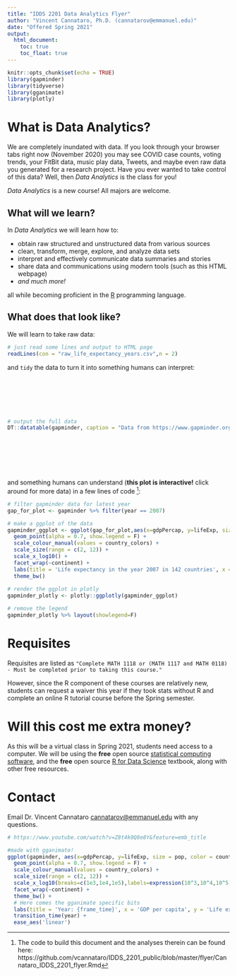 ```yaml
---
title: "IDDS 2201 Data Analytics Flyer"
author: "Vincent Cannataro, Ph.D. (cannatarov@emmanuel.edu)"
date: "Offered Spring 2021"
output:
  html_document:
    toc: true
    toc_float: true
---
```


```r
knitr::opts_chunk$set(echo = TRUE)
library(gapminder)
library(tidyverse)
library(gganimate)
library(plotly)
```


# What is Data Analytics? 

We are completely inundated with data. If you look through your browser tabs right now (November 2020) you may see COVID case counts, voting trends, your FitBit data, music play data, Tweets, and maybe even raw data you generated for a research project. Have you ever wanted to take control of this data? Well, then *Data Analytics* is the class for you!  

*Data Analytics* is a new course! All majors are welcome. 

## What will we learn?

In *Data Analytics* we will learn how to:

* obtain raw structured and unstructured data from various sources
* clean, transform, merge, explore, and analyze data sets
* interpret and effectively communicate data summaries and stories 
* share data and communications using modern tools (such as this HTML webpage)
* *and much more!*

all while becoming proficient in the [R](https://www.r-project.org/) programming language. 

## What does that look like?


We will learn to take raw data:
```r
# just read some lines and output to HTML page
readLines(con = "raw_life_expectancy_years.csv",n = 2)
```


and `tidy` the data to turn it into something humans can interpret:

$~$

$~$

$~$

```r
# output the full data
DT::datatable(gapminder, caption = "Data from https://www.gapminder.org/")
```

$~$

$~$

$~$

and something humans can understand (**this plot is interactive!** click around for more data) in a few lines of code [^1]:

[^1]: The code to build this document and the analyses therein can be found here:  https://github.com/vcannataro/IDDS_2201_public/blob/master/flyer/Cannataro_IDDS_2201_flyer.Rmd

```r
# filter gapminder data for latest year
gap_for_plot <- gapminder %>% filter(year == 2007)

# make a ggplot of the data
gapminder_ggplot <- ggplot(gap_for_plot,aes(x=gdpPercap, y=lifeExp, size = pop, color=country)) + 
  geom_point(alpha = 0.7, show.legend = F) +
  scale_colour_manual(values = country_colors) +
  scale_size(range = c(2, 12)) +
  scale_x_log10() +
  facet_wrap(~continent) + 
  labs(title = 'Life expectancy in the year 2007 in 142 countries', x = 'GDP per capita', y = 'Life expectancy') + 
  theme_bw()
  
# render the ggplot in plotly
gapminder_plotly <- plotly::ggplotly(gapminder_ggplot)

# remove the legend 
gapminder_plotly %>% layout(showlegend=F)
```






# Requisites

Requisites are listed as 
`"Complete MATH 1118 or (MATH 1117 and MATH 0118) - Must be completed prior to taking this course."`

However, since the R component of these courses are relatively new, students can request a waiver this year if they took stats without R and complete an online R tutorial course before the Spring semester.  

# Will this cost me extra money? 

As this will be a virtual class in Spring 2021, students need access to a computer. We will be using the **free** open source [statistical computing software](https://www.r-project.org/), and the **free** open source [R for Data Science](https://r4ds.had.co.nz/) textbook, along with other free resources.

# Contact

Email Dr. Vincent Cannataro [cannatarov@emmanuel.edu](mailto:cannatarov@emmanuel.edu) with any questions. 


```r


# https://www.youtube.com/watch?v=Z8t4k0Q8e8Y&feature=emb_title

#made with gganimate! 
ggplot(gapminder, aes(x=gdpPercap, y=lifeExp, size = pop, color = country)) +
  geom_point(alpha = 0.7, show.legend = F) +
  scale_colour_manual(values = country_colors) +
  scale_size(range = c(2, 12)) +
  scale_x_log10(breaks=c(1e3,1e4,1e5),labels=expression(10^3,10^4,10^5)) +
  facet_wrap(~continent) + 
  theme_bw() + 
  # Here comes the gganimate specific bits
  labs(title = 'Year: {frame_time}', x = 'GDP per capita', y = 'Life expectancy') +
  transition_time(year) +
  ease_aes('linear')

```


